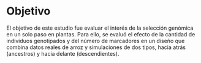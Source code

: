 
<!-- Para renderizar: bookdown::render_book("index.Rmd", "bookdown::pdf_book") -->

# Objetivo

El objetivo de este estudio fue evaluar el interés de la selección genómica en un solo paso en plantas.  Para ello, se evaluó el efecto de la cantidad de individuos genotipados y del número de marcadores en un diseño que combina datos reales de arroz y simulaciones de dos tipos, hacia atrás (ancestros) y hacia delante (descendientes).



